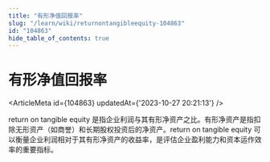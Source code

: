 ```yaml
---
title: "有形净值回报率"
slug: "/learn/wiki/returnontangibleequity-104863"
id: "104863"
hide_table_of_contents: true
---
```



# 有形净值回报率

<ArticleMeta id={104863} updatedAt={'2023-10-27 20:21:13'} />
<div className='border-solid border-b border-t-0 my-4 border-[var(--ifm-color-gray-300)]' />

return on tangible equity 是指企业利润与其有形净资产之比。有形净资产是指扣除无形资产（如商誉）和长期股权投资后的净资产。return on tangible equity 可以衡量企业利润相对于其有形净资产的收益率，是评估企业盈利能力和资本运作效率的重要指标。
